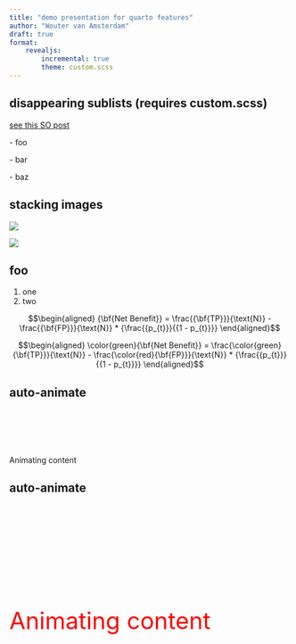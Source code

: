 ```yaml
---
title: "demo presentation for quarto features"
author: "Wouter van Amsterdam"
draft: true
format:
    revealjs:
        incremental: true
        theme: custom.scss
---
```


## disappearing sublists (requires custom.scss)

[see this SO post](https://stackoverflow.com/questions/26820084/hide-reveal-js-fragments-after-their-appearance/34111675#34111675)

:::{.nonincremental}

[- foo]{.fragment}

[- bar]{.fragment .current-visible}

[- baz]{.fragment}
:::

## stacking images

<!--note: dont use fade-out for the first as then it's there at the beginning but fading out is a fragment step-->

::: {.r-stack}
![](240418-ii-spring-meeting/figs/policy_changea1.png){.fragment .fade-in-then-out}

![](240418-ii-spring-meeting/figs/policy_changea2.png){.fragment .fade-in-then-out}
:::

## foo

1. one
2. two

::: {.fragment .fade-in-then-out}
$$\begin{aligned}
{\bf{Net Benefit}} = \frac{{\bf{TP}}}{\text{N}} - \frac{{\bf{FP}}}{\text{N}} * {\frac{{p_{t}}}{{1 - p_{t}}}}
\end{aligned}$$
:::

::: {.fragment .fade-in}
$$\begin{aligned}
\color{green}{\bf{Net Benefit}} = \frac{\color{green}{\bf{TP}}}{\text{N}} - \frac{\color{red}{\bf{FP}}}{\text{N}} * {\frac{{p_{t}}}{{1 - p_{t}}}}
\end{aligned}$$
:::

## auto-animate {auto-animate=true}

::: {style="margin-top: 100px;"}
Animating content
:::

## auto-animate {auto-animate=true}

::: {style="margin-top: 200px; font-size: 3em; color: red;"}
Animating content
:::


